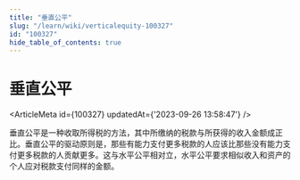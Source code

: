 ```yaml
---
title: "垂直公平"
slug: "/learn/wiki/verticalequity-100327"
id: "100327"
hide_table_of_contents: true
---
```



# 垂直公平

<ArticleMeta id={100327} updatedAt={'2023-09-26 13:58:47'} />
<div className='border-solid border-b border-t-0 my-4 border-[var(--ifm-color-gray-300)]' />

垂直公平是一种收取所得税的方法，其中所缴纳的税款与所获得的收入金额成正比。垂直公平的驱动原则是，那些有能力支付更多税款的人应该比那些没有能力支付更多税款的人贡献更多。这与水平公平相对立，水平公平要求相似收入和资产的个人应对税款支付同样的金额。
